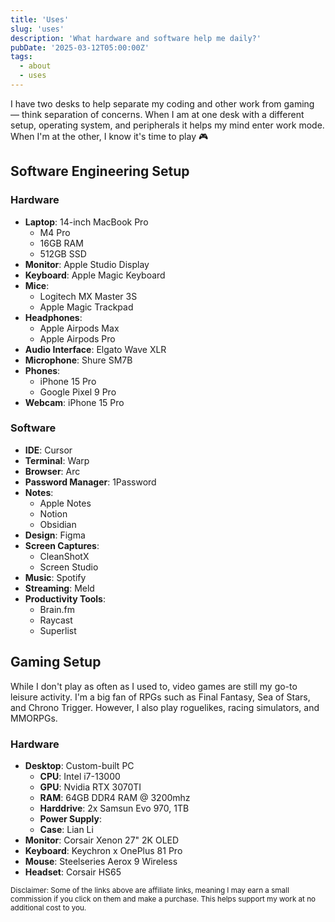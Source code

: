 ```yaml
---
title: 'Uses'
slug: 'uses'
description: 'What hardware and software help me daily?'
pubDate: '2025-03-12T05:00:00Z'
tags:
  - about
  - uses
---
```


I have two desks to help separate my coding and other work from gaming — think separation of concerns. When I am at one desk with a different setup, operating system, and peripherals it helps my mind enter work mode. When I'm at the other, I know it's time to play 🎮

## Software Engineering Setup

### Hardware

- **Laptop**: 14-inch MacBook Pro
  - M4 Pro
  - 16GB RAM
  - 512GB SSD
- **Monitor**: Apple Studio Display
- **Keyboard**: Apple Magic Keyboard
- **Mice**:
  - Logitech MX Master 3S
  - Apple Magic Trackpad
- **Headphones**:
  - Apple Airpods Max
  - Apple Airpods Pro
- **Audio Interface**: Elgato Wave XLR
- **Microphone**: Shure SM7B
- **Phones**:
  - iPhone 15 Pro
  - Google Pixel 9 Pro
- **Webcam**: iPhone 15 Pro

### Software

- **IDE**: Cursor
- **Terminal**: Warp
- **Browser**: Arc
- **Password Manager**: 1Password
- **Notes**:
  - Apple Notes
  - Notion
  - Obsidian
- **Design**: Figma
- **Screen Captures**:
  - CleanShotX
  - Screen Studio
- **Music**: Spotify
- **Streaming**: Meld
- **Productivity Tools**:
  - Brain.fm
  - Raycast
  - Superlist

## Gaming Setup

While I don't play as often as I used to, video games are still my go-to leisure activity. I'm a big fan of RPGs such as Final Fantasy, Sea of Stars, and Chrono Trigger. However, I also play roguelikes, racing simulators, and MMORPGs.

### Hardware

- **Desktop**: Custom-built PC
  - **CPU**: Intel i7-13000
  - **GPU**: Nvidia RTX 3070TI
  - **RAM**: 64GB DDR4 RAM @ 3200mhz
  - **Harddrive**: 2x Samsun Evo 970, 1TB
  - **Power Supply**:
  - **Case**: Lian Li
- **Monitor**: Corsair Xenon 27" 2K OLED
- **Keyboard**: Keychron x OnePlus 81 Pro
- **Mouse**: Steelseries Aerox 9 Wireless
- **Headset**: Corsair HS65

<small>
  Disclaimer: Some of the links above are affiliate links, meaning I may earn a
  small commission if you click on them and make a purchase. This helps support
  my work at no additional cost to you.
</small>
